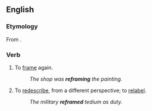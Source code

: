 == English ==
=== Etymology ===
From {{prefix|re|frame}}.

=== Verb ===
{{en-verb|refram|es}}
# To [[frame]] again.
#: ''The shop was '''reframing''' the painting.''
# To [[redescribe]], from a different perspective; to [[relabel]].
#: ''The military '''reframed''' tedium as duty.''